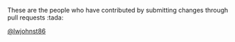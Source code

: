 These are the people who have contributed by submitting changes through pull requests :tada:


 [\@lwjohnst86](https://github.com/lwjohnst86)